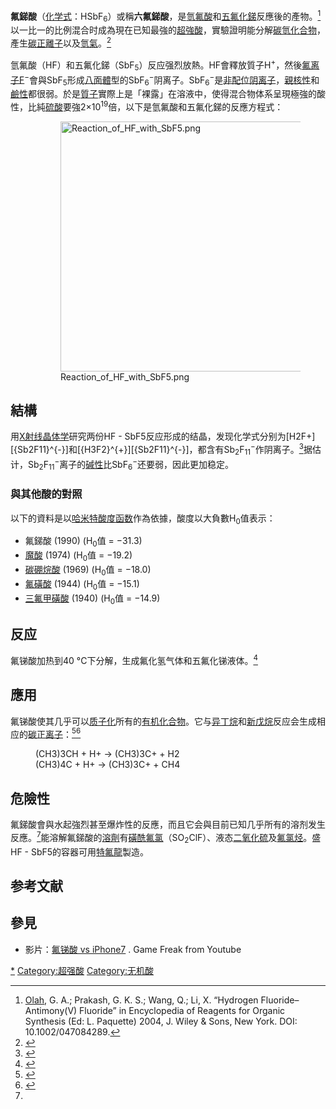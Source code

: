 {{Chembox
|   Name = 氟锑酸
|   ImageFile = Fluoroantimonic-acid-3D-vdW.png
<!-- | ImageSize = 150px -->
|   ImageName = 氟銻酸
|   IUPACName = Fluoroantimonic acid
|   OtherNames = 六氟銻酸<BR>六氟合锑(V)酸
|  PIN = Fluoroantimonic acid
|  SystematicName = Hydrogen hexafluoro-λ<sup>5</sup>-stibanuide
| Section1 = {{Chembox Identifiers
| CASNo = 16950-06-4
| CASNo_Comment =  无水
| CASNo_Ref = {{cascite|changed|??}}
| CASNo1 = 72121-43-8
| CASNo1_Comment =  六水
| CASNo1_Ref = {{cascite|changed|??}}
|   PubChem  =  6337100
|   PubChem_Ref  = {{Pubchemcite|correct|pubchem}}|   ChemSpiderID  =  21241496
|   ChemSpiderID_Ref  = {{chemspidercite|changed|chemspider}}|   EINECS  =  241-023-8
|   SMILES  =  F[Sb-](F)(F)(F)(F)[FH+]
|   StdInChI_Ref  = {{stdinchicite|changed|chemspider}}|  StdInChI  =  1S/6FH.Sb/h6*1H;/q;;;;;;+5/p-5
|   StdInChIKey_Ref  = {{stdinchicite|changed|chemspider}}|  StdInChIKey  =  MBAKFIZHTUAVJN-UHFFFAOYSA-I
}}
| Section2 = {{Chembox Properties
|   Formula = HSbF<sub>6</sub>
|   MolarMass = 236.808（无水）<BR>344.85（六水）
|   Appearance = 無色液体（无水物）<BR>无色固体（六水合物）<ref>[http://www.sigmaaldrich.com/MSDS/MSDS/DisplayMSDSPage.do?country=CN&language=zh&productNumber=339172&brand=ALDRICH&PageToGoToURL=http%3A%2F%2Fwww.sigmaaldrich.com%2Fcatalog%2Fproduct%2Faldrich%2F339172%3Flang%3Dzh 氟锑酸MSDS]. SigmaAldrich</ref>
|   Density = 2.885 g/cm<sup>3</sup>（25℃，无水）
|   MeltingPt = 
|   BoilingPt = 分解
|   pKa = −25
|   pKb = 39
|   Solubility = 分解
|   Solvent = 
|   SolubleOther = 溶於[[磺酰氟氯|SO<sub>2</sub>ClF]]，[[二氧化硫|SO<sub>2</sub>]]
  }}
| Section7 = {{Chembox Hazards
| EUHazardSymbol = {{Chembox EUHazardSymbol|T|C|N}}
|   ExternalMSDS = 
|   MainHazards = 強腐蝕性，劇烈水解
|   FlashPt = 不可燃
|   RPhrases = {{R39/23/24/25}}, {{R35}}
|   SPhrases = {{S1/2}}, {{S36/37/39}}, {{S45}}, {{S53}}, {{S60}}, {{S61}}
|   NFPA-H = 4
|   NFPA-F = 0
|   NFPA-R = 3
|   NFPA-O = W
  }}
| Section8 = {{Chembox Related
|   Function = [[化學品|化學品]]
|   OtherFunctn = [[氫氟酸|HF]]、[[五氟化銻|SbF<sub>5</sub>]]<br>[[魔酸|魔酸]]
|   OtherCations = [[氟磷酸钠|NaPF<sub>6</sub>]]、[[氟锑酸钠|NaSbF<sub>6</sub>]]
|   OtherAnions = [[氟硼酸|HBF<sub>4</sub>]]
  }}
}}

'''氟銻酸'''（[[化学式|化学式]]：HSbF<sub>6</sub>）或稱'''六氟銻酸'''，是[[氫氟酸|氫氟酸]]和[[五氟化銻|五氟化銻]]反應後的產物。<ref name=Olah>[[乔治·安德鲁·欧拉|Olah]], G. A.; Prakash, G. K. S.; Wang, Q.; Li, X. “Hydrogen Fluoride–Antimony(V) Fluoride” in Encyclopedia of Reagents for Organic Synthesis (Ed: L. Paquette) 2004, J. Wiley & Sons, New York. DOI: 10.1002/047084289.</ref>以一比一的比例混合时成為現在已知最強的[[超強酸|超強酸]]，實驗證明能分解[[碳氫化合物|碳氫化合物]]，產生[[碳正離子|碳正離子]]以及[[氫氣|氫氣]]。<ref>{{cite book
| title = A life of magic chemistry: autobiographical reflections of a nobel prize winner
| url = https://archive.org/details/lifemagicchemist00olah
| author = George Andrew Olah
| publisher = John Wiley and Sons
| year = 2001
| isbn = 0471157430
| pages = [https://archive.org/details/lifemagicchemist00olah/page/100 100]–101
}}</ref>

氫氟酸（HF）和五氟化銻（SbF<sub>5</sub>）反应强烈放熱。HF會釋放質子H<sup>+</sup>，然後[[氟离子|氟离子]]F<sup>−</sup>會與SbF<sub>5</sub>形成[[八面體|八面體]]型的SbF<sub>6</sub><sup>−</sup>阴离子。SbF<sub>6</sub><sup>−</sup>是[[非配位阴离子|非配位阴离子]]，[[親核性|親核性]]和[[鹼|鹼性]]都很弱。於是[[質子|質子]]實際上是「裸露」在溶液中，使得混合物体系呈現極強的酸性，比純[[硫酸|硫酸]]要強2×10<sup>19</sup>倍，以下是氫氟酸和五氟化銻的反應方程式：
:[[File:Reaction_of_HF_with_SbF5.png|400px]]

== 結構 ==
用[[X射线晶体学|X射线晶体学]]研究两份<chem>HF - SbF5</chem>反应形成的结晶，发现化学式分别为<chem>[H2F+][{Sb2F11}^{-}]</chem>和<chem>[{H3F2}^{+}][{Sb2F11}^{-}]</chem>，都含有Sb<sub>2</sub>F<sub>11</sub><sup>−</sup>作阴离子。<ref>{{cite journal | author = Mootz, D.; Bartmann, K. | title = The Fluoronium Ions H<sub>2</sub>F<sup>+</sup> and H<sub>3</sub>F<sub>2</sub><sup>+</sup>: Characterization by Crystal Structure Analysis | journal = [[应用化学_(期刊)|Angewandte Chemie, International Edition in English]] | year = 1988 | volume = 27 |  pages = 391-392 | doi = 10.1002/anie.198803911}}</ref>据估计，Sb<sub>2</sub>F<sub>11</sub><sup>−</sup>离子的[[碱性|碱性]]比SbF<sub>6</sub><sup>−</sup>还要弱，因此更加稳定。

=== 與其他酸的對照 ===
以下的資料是以[[哈米特酸度函数|哈米特酸度函数]]作為依據，酸度以大負數H<sub>0</sub>值表示：
* 氟銻酸 (1990) (H<sub>0</sub>值 = −31.3)
* [[魔酸|魔酸]] (1974) (H<sub>0</sub>值 = −19.2)
* [[碳硼烷酸|碳硼烷酸]] (1969) (H<sub>0</sub>值 = −18.0)
* [[氟磺酸|氟磺酸]] (1944) (H<sub>0</sub>值 = −15.1)
* [[三氟甲磺酸|三氟甲磺酸]] (1940) (H<sub>0</sub>值 = −14.9)

== 反应==
氟锑酸加热到40 °C下分解，生成氟化氢气体和五氟化锑液体。<ref>{{cite journal|last1=Oelderik|first1=Jan|date=December 1966|title=Werkwijze ter bereiding van halogeenverbindingen van vijfwaardig antimoon|journal=[[Netherlands_Patent_Application|Netherlands Patent Application]]|volume=NL 6508096 A}}</ref>

== 應用 ==
{{main|超強酸#應用}}
氟锑酸使其几乎可以[[质子化|质子化]]所有的[[有机化合物|有机化合物]]。它与[[异丁烷|异丁烷]]和[[新戊烷|新戊烷]]反应会生成相应的[[碳正离子|碳正离子]]：<ref>{{cite journal | author = Bickel, A. F.; Gaasbeek, C. J.; Hogeveen, H.; Oelderik, J. M.; Platteeuw, J. C. | title = Chemistry and spectroscopy in strongly acidic solutions: reversible reaction between aliphatic carbonium ions and hydrogen | journal = [[Chemical_Communications|Chemical Communications]] | year = 1967 | volume = 1967 | pages = 634–5 | doi = 10.1039/C19670000634}}</ref><ref>{{cite journal | author = Hogeveen, H.; Bickel, A. F. | title = Chemistry and spectroscopy in strongly acidic solutions: electrophilic substitution at alkane-carbon by protons | journal = [[Chemical_Communications|Chemical Communications]] | year = 1967 | volume = 1967 | pages = 635–6 | doi = 10.1039/C19670000635}}</ref>
:<chem>(CH3)3CH + H+ -> (CH3)3C+ + H2</chem>
:<chem>(CH3)4C + H+ -> (CH3)3C+ + CH4</chem>

== 危險性 ==
氟銻酸會與水起強烈甚至爆炸性的反應，而且它会與目前已知几乎所有的溶剂发生反應。<ref name=Olah/>能溶解氟銻酸的[[溶劑|溶劑]]有[[磺酰氟氯|磺酰氟氯]]（SO<sub>2</sub>ClF）、液态[[二氧化硫|二氧化硫]]及[[氟氯烃|氟氯烃]]。盛<chem>HF - SbF5</chem>的容器可用[[聚四氟乙烯|特氟龍]]製造。

== 参考文献 ==
{{reflist}}

== 參見 ==
* 影片：[https://www.youtube.com/watch?v=16ukOSry81s 氟锑酸 vs iPhone7] {{Wayback|url=https://www.youtube.com/watch?v=16ukOSry81s |date=20201226102534 }}{{en}}. Game Freak from Youtube
{{氢化合物}}
{{六氟锑酸盐}}

[[Category:六氟锑酸盐|*]]
[[Category:超强酸|Category:超强酸]]
[[Category:无机酸|Category:无机酸]]